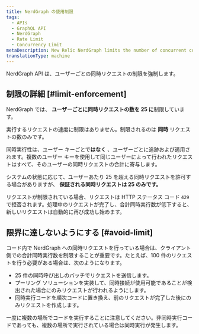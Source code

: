 ```yaml
---
title: NerdGraph の使用制限
tags:
  - APIs
  - GraphQL API
  - NerdGraph
  - Rate Limit
  - Concurrency Limit
metaDescription: New Relic NerdGraph limits the number of concurrent connections users make.
translationType: machine
---
```


NerdGraph API は、ユーザーごとの同時リクエストの制限を強制します。

## 制限の詳細 [#limit-enforcement]

NerdGraph では、 **ユーザーごとに同時リクエストの数を 25 に**制限しています。

実行するリクエストの速度に制限はありません。制限されるのは **同時** リクエストの数のみです。

同時実行性は、ユーザー キーごとで**はなく** 、ユーザーごとに追跡および適用されます。複数のユーザー キーを使用して同じユーザーによって行われたリクエストはすべて、そのユーザーの同時リクエストの合計に寄与します。

システムの状態に応じて、ユーザーあたり 25 を超える同時リクエストを許可する場合がありますが、 **保証される同時リクエストは 25 のみです。**

リクエストが制限されている場合、リクエストは HTTP ステータス コード `429`で拒否されます。処理中のリクエストが完了し、合計同時実行数が低下すると、新しいリクエストは自動的に再び成功し始めます。

## 限界に達しないようにする [#avoid-limit]

コード内で NerdGraph への同時リクエストを行っている場合は、クライアント側での合計同時実行数を制限することが重要です。たとえば、100 件のリクエストを行う必要がある場合は、次のようになります。

* 25 件の同時呼び出しのバッチでリクエストを送信します。
* プーリング ソリューションを実装して、同時接続が使用可能であることが検出された場合にのみリクエストが行われるようにします。
* 同時実行コードを順次コードに置き換え、前のリクエストが完了した後にのみリクエストを作成します。

一度に複数の場所でコードを実行することに注意してください。非同時実行コードであっても、複数の場所で実行されている場合は同時実行が発生します。
